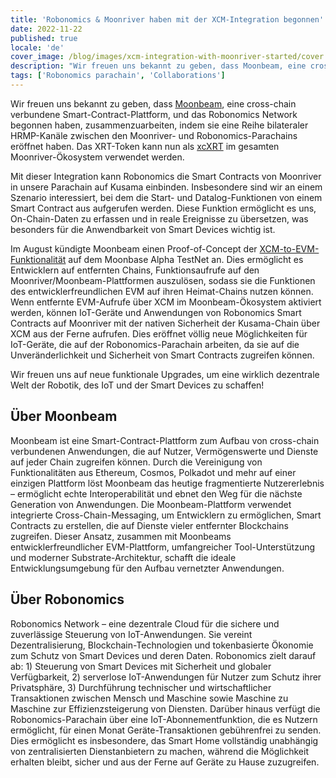 ```yaml
---
title: 'Robonomics & Moonriver haben mit der XCM-Integration begonnen'
date: 2022-11-22
published: true
locale: 'de'
cover_image: /blog/images/xcm-integration-with-moonriver-started/cover.jpg
description: "Wir freuen uns bekannt zu geben, dass Moonbeam, eine cross-chain verbundene Smart-Contract-Plattform, und das Robonomics Network begonnen haben, zusammenzuarbeiten, indem sie eine Reihe bilateraler HRMP-Kanäle zwischen den Moonriver- und Robonomics-Parachains eröffnet haben."
tags: ['Robonomics parachain', 'Collaborations']
---
```


Wir freuen uns bekannt zu geben, dass [Moonbeam](http://moonbeam.network/), eine cross-chain verbundene Smart-Contract-Plattform, und das Robonomics Network begonnen haben, zusammenzuarbeiten, indem sie eine Reihe bilateraler HRMP-Kanäle zwischen den Moonriver- und Robonomics-Parachains eröffnet haben. Das XRT-Token kann nun als [xcXRT](https://moonbeam.network/announcements/moonriver-adds-cross-chain-capabilities-and-xcksm/) im gesamten Moonriver-Ökosystem verwendet werden.

Mit dieser Integration kann Robonomics die Smart Contracts von Moonriver in unsere Parachain auf Kusama einbinden. Insbesondere sind wir an einem Szenario interessiert, bei dem die Start- und Datalog-Funktionen von einem Smart Contract aus aufgerufen werden. Diese Funktion ermöglicht es uns, On-Chain-Daten zu erfassen und in reale Ereignisse zu übersetzen, was besonders für die Anwendbarkeit von Smart Devices wichtig ist.

Im August kündigte Moonbeam einen Proof-of-Concept der [XCM-to-EVM-Funktionalität](https://moonbeam.network/announcements/xcm-to-evm-functionality-moonbase-alpha/) auf dem Moonbase Alpha TestNet an. Dies ermöglicht es Entwicklern auf entfernten Chains, Funktionsaufrufe auf den Moonriver/Moonbeam-Plattformen auszulösen, sodass sie die Funktionen des entwicklerfreundlichen EVM auf ihren Heimat-Chains nutzen können. Wenn entfernte EVM-Aufrufe über XCM im Moonbeam-Ökosystem aktiviert werden, können IoT-Geräte und Anwendungen von Robonomics Smart Contracts auf Moonriver mit der nativen Sicherheit der Kusama-Chain über XCM aus der Ferne aufrufen. Dies eröffnet völlig neue Möglichkeiten für IoT-Geräte, die auf der Robonomics-Parachain arbeiten, da sie auf die Unveränderlichkeit und Sicherheit von Smart Contracts zugreifen können.

Wir freuen uns auf neue funktionale Upgrades, um eine wirklich dezentrale Welt der Robotik, des IoT und der Smart Devices zu schaffen!

## Über Moonbeam

Moonbeam ist eine Smart-Contract-Plattform zum Aufbau von cross-chain verbundenen Anwendungen, die auf Nutzer, Vermögenswerte und Dienste auf jeder Chain zugreifen können. Durch die Vereinigung von Funktionalitäten aus Ethereum, Cosmos, Polkadot und mehr auf einer einzigen Plattform löst Moonbeam das heutige fragmentierte Nutzererlebnis – ermöglicht echte Interoperabilität und ebnet den Weg für die nächste Generation von Anwendungen. Die Moonbeam-Plattform verwendet integrierte Cross-Chain-Messaging, um Entwicklern zu ermöglichen, Smart Contracts zu erstellen, die auf Dienste vieler entfernter Blockchains zugreifen. Dieser Ansatz, zusammen mit Moonbeams entwicklerfreundlicher EVM-Plattform, umfangreicher Tool-Unterstützung und moderner Substrate-Architektur, schafft die ideale Entwicklungsumgebung für den Aufbau vernetzter Anwendungen.

## Über Robonomics

Robonomics Network – eine dezentrale Cloud für die sichere und zuverlässige Steuerung von IoT-Anwendungen. Sie vereint Dezentralisierung, Blockchain-Technologien und tokenbasierte Ökonomie zum Schutz von Smart Devices und deren Daten. Robonomics zielt darauf ab: 1) Steuerung von Smart Devices mit Sicherheit und globaler Verfügbarkeit, 2) serverlose IoT-Anwendungen für Nutzer zum Schutz ihrer Privatsphäre, 3) Durchführung technischer und wirtschaftlicher Transaktionen zwischen Mensch und Maschine sowie Maschine zu Maschine zur Effizienzsteigerung von Diensten. Darüber hinaus verfügt die Robonomics-Parachain über eine IoT-Abonnementfunktion, die es Nutzern ermöglicht, für einen Monat Geräte-Transaktionen gebührenfrei zu senden. Dies ermöglicht es insbesondere, das Smart Home vollständig unabhängig von zentralisierten Dienstanbietern zu machen, während die Möglichkeit erhalten bleibt, sicher und aus der Ferne auf Geräte zu Hause zuzugreifen.